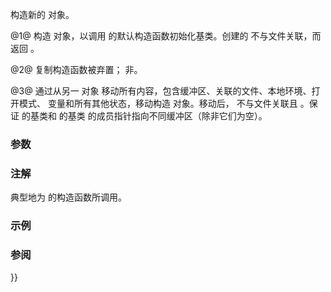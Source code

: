 {{cpp/io/basic_filebuf/title |basic_filebuf}}
{{cpp/io/basic_filebuf/navbar}}
{{dcl begin}}
{{dcl| num=1 |
basic_filebuf();
}}
{{dcl| num=2 | since=c++11 |1=
basic_filebuf( const std::basic_filebuf&amp; rhs ) = delete;
}}
{{dcl| num=3 | since=c++11 |
basic_filebuf( std::basic_filebuf&amp;&amp; rhs );
}}
{{dcl end}}

构造新的 {{tt|std::basic_filebuf}} 对象。

@1@ 构造 {{tt|std::basic_filebuf}} 对象，以调用 {{lc|std::basic_streambuf}} 的默认构造函数初始化基类。创建的 {{tt|basic_filebuf}} 不与文件关联，而 {{lc|is_open()}} 返回 {{c|false}}。

@2@ 复制构造函数被弃置；{{tt|std::basic_filebuf}} 非{{named req|CopyConstructible}}。

@3@ 通过从另一 {{tt|std::basic_filebuf}} 对象 {{c|rhs}} 移动所有内容，包含缓冲区、关联的文件、本地环境、打开模式、{{tt|is_open}} 变量和所有其他状态，移动构造 {{tt|std::basic_filebuf}} 对象。移动后，{{c|rhs}} 不与文件关联且 {{c|1=rhs.is_open() == false}}。保证 {{c|rhs}} 的基类和 {{c|*this}} 的基类 {{lc|std::basic_streambuf}} 的成员指针指向不同缓冲区（除非它们为空）。

===参数===
{{par begin}}
{{par | rhs |另一 {{tt|basic_filebuf}} }}
{{par end}}

===注解===
典型地为 {{lc|std::basic_fstream}} 的构造函数所调用。

===示例===
{{example
|code=
}}

===参阅===
{{dsc begin}}
{{dsc inc | cpp/io/basic_filebuf/dsc operator{{=}}}}
{{dsc inc | cpp/io/basic_filebuf/dsc ~basic_filebuf}}
{{dsc end}}

{{langlinks|de|en|es|fr|it|ja|pt|ru}}